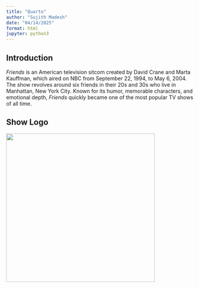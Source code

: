 ```yaml
---
title: "Quarto"
author: "Sujith Madesh"
date: "04/14/2025"
format: html
jupyter: python3
---
```


## Introduction

*Friends* is an American television sitcom created by David Crane and Marta Kauffman, which aired on NBC from September 22, 1994, to May 6, 2004. The show revolves around six friends in their 20s and 30s who live in Manhattan, New York City. Known for its humor, memorable characters, and emotional depth, *Friends* quickly became one of the most popular TV shows of all time.


## Show Logo

![](friends_report_files/images/friends_logo.jpg){fig-align="center" width=400px}

